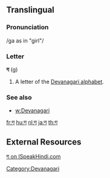 ==Translingual==

===Pronunciation===
/ga as in "girl"/

===Letter===
'''ग''' (g)

# A letter of the [[Devanagari alphabet]].

===See also===
* [[w:Devanagari]]

[[Category:Devanagari]]

[[fr:ग]]
[[hu:ग]]
[[nl:ग]]
[[ja:ग]]
[[th:ग]]

==External Resources==
[http://www.ispeakhindi.com/wiki/index.php?title=ग ग on ISpeakHindi.com]